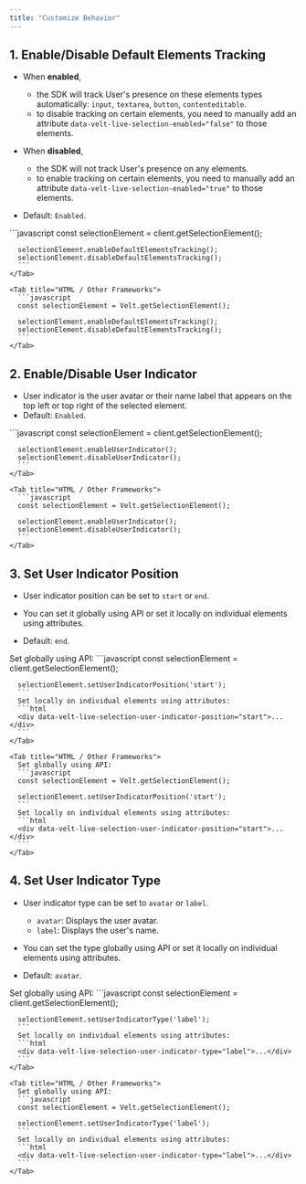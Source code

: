 ```yaml
---
title: "Customize Behavior"
---
```


## 1. Enable/Disable Default Elements Tracking
- When **enabled**,
  - the SDK will track User's presence on these elements types automatically: `input`, `textarea`, `button`, `contenteditable`.
  - to disable tracking on certain elements, you need to manually add an attribute `data-velt-live-selection-enabled="false"` to those elements.

- When **disabled**,
  - the SDK will not track User's presence on any elements.
  - to enable tracking on certain elements, you need to manually add an attribute `data-velt-live-selection-enabled="true"` to those elements.

- Default: `Enabled`.

<Tabs>
    <Tab title="React / Next.js">
      ```javascript
      const selectionElement = client.getSelectionElement();

      selectionElement.enableDefaultElementsTracking();
      selectionElement.disableDefaultElementsTracking();
      ```
    </Tab>

    <Tab title="HTML / Other Frameworks">
      ```javascript
      const selectionElement = Velt.getSelectionElement();

      selectionElement.enableDefaultElementsTracking();
      selectionElement.disableDefaultElementsTracking();
      ```
    </Tab>
</Tabs> 

## 2. Enable/Disable User Indicator
- User indicator is the user avatar or their name label that appears on the top left or top right of the selected element.
- Default: `Enabled`.
<Tabs>
    <Tab title="React / Next.js">
      ```javascript
      const selectionElement = client.getSelectionElement();

      selectionElement.enableUserIndicator();
      selectionElement.disableUserIndicator();
      ```
    </Tab>

    <Tab title="HTML / Other Frameworks">
      ```javascript
      const selectionElement = Velt.getSelectionElement();

      selectionElement.enableUserIndicator();
      selectionElement.disableUserIndicator();
      ```
    </Tab>
</Tabs>

## 3. Set User Indicator Position
- User indicator position can be set to `start` or `end`.
- You can set it globally using API or set it locally on individual elements using attributes.

- Default: `end`.

<Tabs>
    <Tab title="React / Next.js">
      Set globally using API:
      ```javascript
      const selectionElement = client.getSelectionElement();

      selectionElement.setUserIndicatorPosition('start');
      ```
      Set locally on individual elements using attributes:
      ```html
      <div data-velt-live-selection-user-indicator-position="start">...</div>
      ```
    </Tab>

    <Tab title="HTML / Other Frameworks">
      Set globally using API:
      ```javascript
      const selectionElement = Velt.getSelectionElement();

      selectionElement.setUserIndicatorPosition('start');
      ```
      Set locally on individual elements using attributes:
      ```html
      <div data-velt-live-selection-user-indicator-position="start">...</div>
      ```
    </Tab>
</Tabs>

## 4. Set User Indicator Type
- User indicator type can be set to `avatar` or `label`.
  - `avatar`: Displays the user avatar.
  - `label`: Displays the user's name.

- You can set the type globally using API or set it locally on individual elements using attributes.
- Default: `avatar`.

<Tabs>
    <Tab title="React / Next.js">
      Set globally using API:
      ```javascript
      const selectionElement = client.getSelectionElement();

      selectionElement.setUserIndicatorType('label');
      ```
      Set locally on individual elements using attributes:
      ```html
      <div data-velt-live-selection-user-indicator-type="label">...</div>
      ```
    </Tab>

    <Tab title="HTML / Other Frameworks">
      Set globally using API:
      ```javascript
      const selectionElement = Velt.getSelectionElement();

      selectionElement.setUserIndicatorType('label');
      ```
      Set locally on individual elements using attributes:
      ```html
      <div data-velt-live-selection-user-indicator-type="label">...</div>
      ```
    </Tab>
</Tabs>